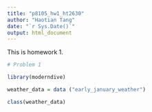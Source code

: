 ```yaml
---
title: "p8105_hw1_ht2630"
author: "Haotian Tang"
date: "`r Sys.Date()`"
output: html_document
---
```


This is homework 1. 

```r
# Problem 1

library(moderndive)

weather_data = data ("early_january_weather")

class(weather_data)
```

